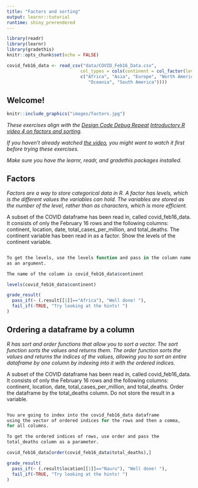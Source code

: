 ---
title: "Factors and sorting"
output: learnr::tutorial
runtime: shiny_prerendered
---

```{r setup, include=FALSE}
library(readr)
library(learnr)
library(gradethis)
knitr::opts_chunk$set(echo = FALSE)

covid_feb16_data <- read_csv("data/COVID_Feb16_Data.csv", 
                            col_types = cols(continent = col_factor(levels = 
                            c("Africa", "Asia", "Europe", "North America", 
                               "Oceania", "South America"))))
```

## Welcome!

```{r fig.margin = TRUE, echo = FALSE, fig.width=3, out.width="100%", fig.align="right"}
knitr::include_graphics("images/factors.jpg")
```


*These exercises align with the [Design Code Debug Repeat](https://www.youtube.com/@DesignCodeDebugRepeat ) [Introductory R video 4 on factors and sorting](https://youtu.be/me0ZImqfvzc).*

*If you haven't already watched [the video](https://youtu.be/me0ZImqfvzc), you might want to watch it first before trying these exercises.*

*Make sure you have the learnr, readr, and gradethis packages installed.*

## Factors
*Factors are a way to store categorical data in R.  A factor has levels, which is the different values the variables can hold.  The variables are stored as the number of the level, rather than as characters, which is more efficient.*

A subset of the COVID dataframe has been read in, called covid_feb16_data.  It consists of only the February 16 rows and the following columns:  continent, location, date, total_cases_per_million, and total_deaths.  The continent variable has been read in as a factor.  Show the levels of the continent variable.


```{r levels, exercise=TRUE}

```

``` {r levels-hint-1}
To get the levels, use the levels function and pass in the column name 
as an argument.
```

``` {r levels-hint-2}
The name of the column is covid_feb16_data$continent
```


``` {r levels-solution}
levels(covid_feb16_data$continent)
```


``` {r levels-check}
grade_result(
  pass_if(~ (.result[[1]]=="Africa"), "Well done! "),
  fail_if(~TRUE, "Try looking at the hints! ")
)
```


## Ordering a dataframe by a column
*R has sort and order functions that allow you to sort a vector.  The sort function sorts the values and returns them.  The order function sorts the values and returns the indices of the values, allowing you to sort an entire dataframe by one column by indexing into it with the ordered indices.*

A subset of the COVID dataframe has been read in, called covid_feb16_data.  It consists of only the February 16 rows and the following columns:  continent, location, date, total_cases_per_million, and total_deaths.  Order the dataframe by the total_deaths column.  Do not store the result in a variable.


```{r order, exercise=TRUE}

```

``` {r order-hint-1}
You are going to index into the covid_feb16_data dataframe
using the vector of ordered indices for the rows and then a comma,
for all columns.
```

``` {r order-hint-2}
To get the ordered indices of rows, use order and pass the
total_deaths column as a parameter.
```


``` {r order-solution}
covid_feb16_data[order(covid_feb16_data$total_deaths),]
```


``` {r order-check}
grade_result(
  pass_if(~ (.result$location[[1]]=="Nauru"), "Well done! "),
  fail_if(~TRUE, "Try looking at the hints! ")
)
```




